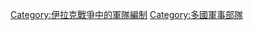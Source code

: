 {{catmore|伊拉克戰爭多國部隊}}
[[Category:伊拉克戰爭中的軍隊編制|Category:伊拉克戰爭中的軍隊編制]]
[[Category:多國軍事部隊|Category:多國軍事部隊]]